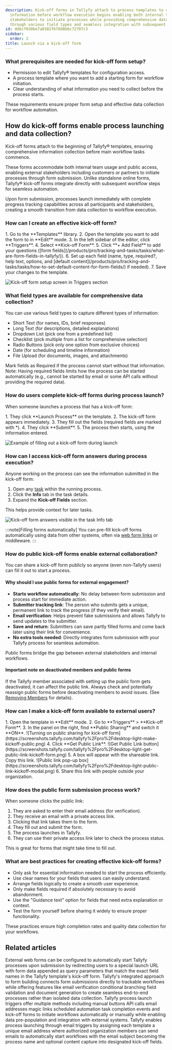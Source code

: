 ```yaml
---
description: Kick-off forms in Tallyfy attach to process templates to collect essential
  information before workflow execution begins enabling both internal teams and external
  stakeholders to initiate processes while providing comprehensive data collection
  through various field types and seamless integration with subsequent workflow steps.
id: ddbcf030be7a0382f67698b6c72707c3
sidebar:
  order: 2
title: Launch via a kick-off form
---
```



### What prerequisites are needed for kick-off form setup?

- Permission to edit Tallyfy® templates for configuration access.
- A process template where you want to add a starting form for workflow initiation.
- Clear understanding of what information you need to collect before the process starts.

These requirements ensure proper form setup and effective data collection for workflow automation.

## How do kick-off forms enable process launching and data collection?

Kick-off forms attach to the beginning of Tallyfy® templates, ensuring comprehensive information collection before main workflow tasks commence.

These forms accommodate both internal team usage and public access, enabling external stakeholders including customers or partners to initiate processes through form submission. Unlike standalone online forms, Tallyfy® kick-off forms integrate directly with subsequent workflow steps for seamless automation.

Upon form submission, processes launch immediately with complete progress tracking capabilities across all participants and stakeholders, creating a smooth transition from data collection to workflow execution.

### How can I create an effective kick-off form?

<Steps>
1. Go to the **Templates** library.
2. Open the template you want to add the form to in **Edit** mode.
3. In the left sidebar of the editor, click **Triggers**.
4. Select **Kick-off Form**.
5. Click **+ Add Field** to add your questions ([form fields](/products/pro/tracking-and-tasks/tasks/what-are-form-fields-in-tallyfy/)).
6. Set up each field (name, type, required?, help text, options, and [default content](/products/pro/tracking-and-tasks/tasks/how-to-set-default-content-for-form-fields/) if needed).
7. Save your changes to the template.
</Steps>

![Kick-off form setup screen in Triggers section](https://screenshots.tallyfy.com/tallyfy%2Fpro%2Fdesktop-light-how-to-add-kickoff-forms.png)

### What field types are available for comprehensive data collection?

You can use various field types to capture different types of information:

*   Short Text (for names, IDs, brief responses)
*   Long Text (for descriptions, detailed explanations)
*   Dropdown List (pick one from a predefined list)
*   Checklist (pick multiple from a list for comprehensive selection)
*   Radio Buttons (pick only one option from exclusive choices)
*   Date (for scheduling and timeline information)
*   File Upload (for documents, images, and attachments)

Mark fields as Required if the process cannot start without that information. Note: Having required fields limits how the process can be started automatically (e.g., cannot be started by email or some API calls without providing the required data).

### How do users complete kick-off forms during process launch?

When someone launches a process that has a kick-off form:

<Steps>
1. They click **Launch Process** on the template.
2. The kick-off form appears immediately.
3. They fill out the fields (required fields are marked with *).
4. They click **Submit**.
5. The process then starts, using the information entered.
</Steps>

![Example of filling out a kick-off form during launch](https://screenshots.tallyfy.com/tallyfy%2Fpro%2Fdesktop-light-launch-kickoff-form.png)

### How can I access kick-off form answers during process execution?

Anyone working on the process can see the information submitted in the kick-off form:
<Steps>
1. Open any [task](/products/pro/tracking-and-tasks/tasks/) within the running process.
2. Click the **Info** tab in the task details.
3. Expand the **Kick-off Fields** section.
</Steps>

This helps provide context for later tasks.

![Kick-off form answers visible in the task Info tab](https://screenshots.tallyfy.com/tallyfy%2Fpro%2Fdesktop-light-show-kickoff-on-task.png)

:::note[Filling forms automatically]
You can pre-fill kick-off forms automatically using data from other systems, often via [web form links](/products/pro/launching/how-to-launch-a-tallyfy-process-from-a-webform/) or middleware.
:::

### How do public kick-off forms enable external collaboration?

You can share a kick-off form publicly so anyone (even non-Tallyfy users) can fill it out to start a process.

#### Why should I use public forms for external engagement?
*   **Starts workflow automatically**: No delay between form submission and process start for immediate action.
*   **Submitter tracking link**: The person who submits gets a unique, permanent link to track the progress (if they verify their email).
*   **Email verification**: Helps prevent fake submissions and allows Tallyfy to send updates to the submitter.
*   **Save and return**: Submitters can save partly filled forms and come back later using their link for convenience.
*   **No extra tools needed**: Directly integrates form submission with your Tallyfy process for seamless automation.

Public forms bridge the gap between external stakeholders and internal workflows.

#### Important note on deactivated members and public forms
If the Tallyfy member associated with setting up the public form gets deactivated, it can affect the public link. Always check and potentially reassign public forms before deactivating members to avoid issues. (See [Removing Members](/products/pro/documenting/members/how-can-i-remove-a-member-from-my-tallyfy-organization/) for details).

### How can I make a kick-off form available to external users?

<Steps>
1. Open the template in **Edit** mode.
2. Go to **Triggers** > **Kick-off Form**.
3. In the panel on the right, find **Public Sharing** and switch it **ON**.
    ![Turning on public sharing for kick-off form](https://screenshots.tallyfy.com/tallyfy%2Fpro%2Fdesktop-light-make-kickoff-public.png)
4. Click **Get Public Link**.
    ![Get Public Link button](https://screenshots.tallyfy.com/tallyfy%2Fpro%2Fdesktop-light-get-public-link-kickoff-form.png)
5. A box will appear with the shareable link. Copy this link.
    ![Public link pop-up box](https://screenshots.tallyfy.com/tallyfy%2Fpro%2Fdesktop-light-public-link-kickoff-modal.png)
6. Share this link with people outside your organization.
</Steps>

### How does the public form submission process work?

When someone clicks the public link:
<Steps>
1. They are asked to enter their email address (for verification).
2. They receive an email with a private access link.
3. Clicking that link takes them to the form.
4. They fill out and submit the form.
5. The process launches in Tallyfy.
6. They can use their private access link later to check the process status.
</Steps>

This is great for forms that might take time to fill out.

### What are best practices for creating effective kick-off forms?

- Only ask for essential information needed to start the process efficiently.
- Use clear names for your fields that users can easily understand.
- Arrange fields logically to create a smooth user experience.
- Only make fields required if absolutely necessary to avoid abandonment.
- Use the "Guidance text" option for fields that need extra explanation or context.
- Test the form yourself before sharing it widely to ensure proper functionality.

These practices ensure high completion rates and quality data collection for your workflows.


## Related articles
<CardGrid>
<LinkTitleCard header="<b>Launching > Launch a process from a web form</b>" href="/products/pro/launching/how-to-launch-a-tallyfy-process-from-a-webform/" > External web forms can be configured to automatically start Tallyfy processes upon submission by redirecting users to a special launch URL with form data appended as query parameters that match the exact field names in the Tallyfy template's kick-off form. </LinkTitleCard>
<LinkTitleCard header="<b>How To > Build effective forms</b>" href="/products/pro/tutorials/how-to/build-effective-forms/" > Tallyfy's integrated approach to form building connects form submissions directly to trackable workflows while offering features like email verification conditional branching field validation and document generation to create seamless end-to-end processes rather than isolated data collection. </LinkTitleCard>
<LinkTitleCard header="<b>Launching > Triggers</b>" href="/products/pro/launching/triggers/" > Tallyfy process launch triggers offer multiple methods including manual buttons API calls email addresses magic links scheduled automation task completion events and kick-off forms to initiate workflows automatically or manually while enabling data pre-population and integration with external systems. </LinkTitleCard>
<LinkTitleCard header="<b>Triggers > Launch via inbound email</b>" href="/products/pro/launching/triggers/via-email/" > Tallyfy enables process launching through email triggers by assigning each template a unique email address where authorized organization members can send emails to automatically start workflows with the email subject becoming the process name and optional content capture into designated kick-off fields. </LinkTitleCard>
</CardGrid>
